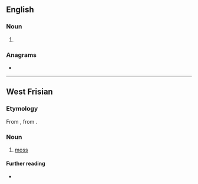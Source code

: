 {{also|MOAS}}
==English==

===Noun===
{{head|en|noun plural form}}

# {{plural of|moa|lang=en}}

===Anagrams===
* {{anagrams|en|a=amos|-omas|Amos|Samo|SoMa|Soma|maos|omas|soam|soma}}

----

==West Frisian==

===Etymology===
From {{inh|fy|ofs|mos}}, from {{inh|fy|gem-pro|*musą}}.

===Noun===
{{fy-noun|n|moassen}}

# {{topics|fy|Plants}} [[moss]]

====Further reading====
* {{R:WFT|64273}}